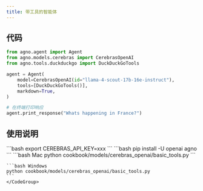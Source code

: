```yaml
---
title: 带工具的智能体
---
```

## 代码

```python cookbook/models/cerebras_openai/basic_tools.py
from agno.agent import Agent
from agno.models.cerebras import CerebrasOpenAI
from agno.tools.duckduckgo import DuckDuckGoTools

agent = Agent(
    model=CerebrasOpenAI(id="llama-4-scout-17b-16e-instruct"),
    tools=[DuckDuckGoTools()],
    markdown=True,
)

# 在终端打印响应
agent.print_response("Whats happening in France?")
```

## 使用说明

<Steps>
  <Snippet file="create-venv-step.mdx" />

  <Step title="设置您的API密钥">
    ```bash
    export CEREBRAS_API_KEY=xxx
    ```
  </Step>

  <Step title="安装库">
    ```bash
    pip install -U openai agno
    ```
  </Step>

  <Step title="运行智能体">
    <CodeGroup>
    ```bash Mac
    python cookbook/models/cerebras_openai/basic_tools.py
    ```

    ```bash Windows
    python cookbook/models/cerebras_openai/basic_tools.py
    ```
    </CodeGroup>
  </Step>
</Steps>